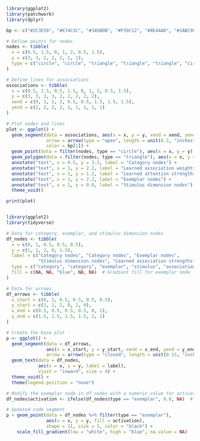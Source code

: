 



```r

library(ggplot2)
library(patchwork)
library(dplyr)

bp <- c("#2C3E50", "#E74C3C", "#3498DB", "#F39C12", "#8E44AD", "#1ABC9C")  # Color palette

# Define points for nodes
nodes <- tibble(
  x = c(0.5, 1.5, 0, 1, 2, 0.5, 1.5),
  y = c(3, 3, 2, 2, 2, 1, 1),
  type = c("circle", "circle", "triangle", "triangle", "triangle", "circle", "circle")
)

# Define lines for associations
associations <- tibble(
  x = c(0.5, 1.5, 0.5, 1.5, 0, 1, 2, 0.5, 1.5),
  y = c(3, 3, 3, 3, 2, 2, 2, 2, 2),
  xend = c(0, 1, 1, 2, 0.5, 0.5, 1.5, 1.5, 1.5),
  yend = c(2, 2, 2, 2, 1, 1, 1, 1, 1)
)

# Plot nodes and lines
plot <- ggplot() +
  geom_segment(data = associations, aes(x = x, y = y, xend = xend, yend = yend), 
               arrow = arrow(type = "open", length = unit(0.2, "inches")), 
               color = bp[1]) +
  geom_point(data = filter(nodes, type == "circle"), aes(x = x, y = y), shape = 16, size = 5, fill = "white", color = bp[1]) +
  geom_polygon(data = filter(nodes, type == "triangle"), aes(x = x, y = y), fill = "white", color = bp[1], size = 1) +
  annotate("text", x = 0.5, y = 3.2, label = "Category nodes") +
  annotate("text", x = 1, y = 2.2, label = "Learned association weights", angle = 90, hjust = 1) +
  annotate("text", x = 1, y = 1.2, label = "Learned attention strengths", angle = 90, hjust = 1) +
  annotate("text", x = 1, y = 2.2, label = "Exemplar nodes") +
  annotate("text", x = 1, y = 0.8, label = "Stimulus dimension nodes") +
  theme_void()

print(plot)



```


```r


library(ggplot2)
library(tidyverse)

# Data for category, exemplar, and stimulus dimension nodes
df_nodes <- tibble(
  x = c(0, 1, 0.5, 0.5, 0.5),
  y = c(1, 1, 2, 0, 1.5),
  label = c("Category nodes", "Category nodes", "Exemplar nodes", 
            "Stimulus dimension nodes", "Learned association strengths"),
  type = c("category", "category", "exemplar", "stimulus", "association"),
  fill = c(NA, NA, "blue", NA, NA)  # Gradient fill for exemplar node
)

# Data for arrows
df_arrows <- tibble(
  x_start = c(0, 1, 0.5, 0.5, 0.5, 0.5),
  y_start = c(1, 1, 2, 0, 2, 0),
  x_end = c(0.5, 0.5, 0.5, 0.5, 0, 1),
  y_end = c(1.5, 1.5, 1.5, 1.5, 1, 1)
)

# Create the base plot
p <- ggplot() +
  geom_segment(data = df_arrows, 
               aes(x = x_start, y = y_start, xend = x_end, yend = y_end),
               arrow = arrow(type = "closed", length = unit(0.15, "inches"))) +
  geom_text(data = df_nodes, 
            aes(x = x, y = y, label = label), 
            vjust = "inward", size = 4) +
  theme_void() +
  theme(legend.position = "none")

# Modify the exemplar node in df_nodes with a numeric value for activation level
df_nodes$activation <- ifelse(df_nodes$type == "exemplar", 0.8, NA)  # Example value 0.8

# Updated code segment
p + geom_point(data = df_nodes %>% filter(type == "exemplar"), 
               aes(x = x, y = y, fill = activation), 
               shape = 21, size = 5, color = "black") +
    scale_fill_gradient(low = "white", high = "blue", na.value = NA)



```

